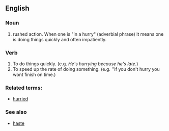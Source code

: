 == English ==

=== Noun ===
#rushed action. When one is "in a hurry" (adverbial phrase) it means one is doing things quickly and often impatiently.

=== Verb ===
#To do things quickly. (e.g. ''He's hurrying because he's late.'')
#To speed up the rate of doing something. (e.g. ''If you don't hurry you wont finish on time.)

=== Related terms: ===
*[[hurried]]

=== See also ===
*[[haste]]